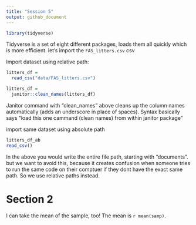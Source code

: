 ```yaml
---
title: "Session 5"
output: github_document
---
```



```r
library(tidyverse)
```

Tidyverse is a set of eight different packages, loads them all quickly which is more efficient.
let's import the `FAS_litters.csv` csv


Import dataset using relative path:
```r
litters_df =
  read_csv("data/FAS_litters.csv")

litters_df =
  janitor::clean_names(litters_df)


```


Janitor command with "clean_names" above cleans up the column names automatically (adds an underscore in place of spaces). Syntax basically says "load this one cammand (clean names) from within janitor package"

import same dataset using absolute path

```r
litters_df_ab
read_csv()
```

In the above you would write the entire file path, starting with "documents". but we want to avoid this, because it creates confusion when someone tries to run the same code on their comptuer if they dont have the exact same path. So we use relative paths instead.



# Section 2

I can take the mean of the sample, too!
The mean is `r mean(samp)`.